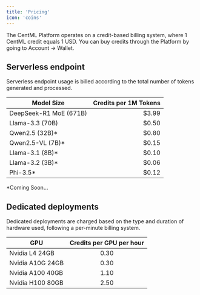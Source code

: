 ```yaml
---
title: 'Pricing'
icon: 'coins'
---
```


The CentML Platform operates on a credit-based billing system, where 1 CentML credit equals 1 USD. You can buy credits through the Platform by going to Account -> Wallet.

## Serverless endpoint
Serverless endpoint usage is billed according to the total number of tokens generated and processed.



| Model Size         | Credits per 1M Tokens |
|--------------------|---------------------:|
| DeepSeek-R1 MoE (671B) | $3.99           |
| Llama-3.3 (70B)    | $0.50               |
| Qwen2.5 (32B)*      | $0.80              | 
| Qwen2.5-VL (7B)*    | $0.15              | 
| Llama-3.1 (8B)*     | $0.10               | 
| Llama-3.2 (3B)*     | $0.06               |
| Phi-3.5*            | $0.12               |     

*Coming Soon...

## Dedicated deployments
Dedicated deployments are charged based on the type and duration of hardware used, following a per-minute billing system.

|GPU| Credits per GPU per hour |
|--|  :-----:  |
| Nvidia L4 24GB | 0.30 |
| Nvidia A10G 24GB | 0.30 |
| Nvidia A100 40GB | 1.10 |
| Nvidia H100 80GB | 2.50 |
